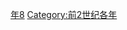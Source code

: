 {{Catnav|頁面分類|历史|歷史時代|年|前2世纪各年}}

{{catmore}}
{{Commons category|178 BC}}

[[Category:前170年代|年8]]
[[Category:前2世纪各年|Category:前2世纪各年]]